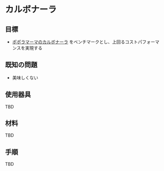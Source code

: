 # カルボナーラ

## 目標

-   [ポポラマーマのカルボナーラ](http://www.popolamama.com/info/category/menu_pasta#pasta73) をベンチマークとし、上回るコストパフォーマンスを実現する

## 既知の問題

-   美味しくない

## 使用器具

TBD

## 材料

TBD

## 手順

TBD
